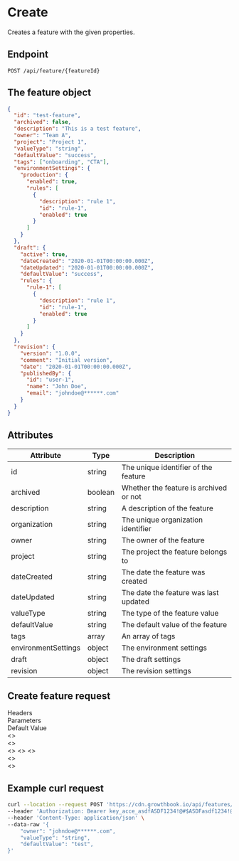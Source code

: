 
# Create

Creates a feature with the given properties.

## Endpoint

`POST /api/feature/{featureId}`

## The feature object

```json
{
  "id": "test-feature",
  "archived": false,
  "description": "This is a test feature",
  "owner": "Team A",
  "project": "Project 1",
  "valueType": "string",
  "defaultValue": "success",
  "tags": ["onboarding", "CTA"],
  "environmentSettings": {
    "production": {
      "enabled": true,
      "rules": [
        {
          "description": "rule 1",
          "id": "rule-1",
          "enabled": true
        }
      ]
    }
  },
  "draft": {
    "active": true,
    "dateCreated": "2020-01-01T00:00:00.000Z",
    "dateUpdated": "2020-01-01T00:00:00.000Z",
    "defaultValue": "success",
    "rules": {
      "rule-1": [
        {
          "description": "rule 1",
          "id": "rule-1",
          "enabled": true
        }
      ]
    }
  },
  "revision": {
    "version": "1.0.0",
    "comment": "Initial version",
    "date": "2020-01-01T00:00:00.000Z",
    "publishedBy": {
      "id": "user-1",
      "name": "John Doe",
      "email": "johndoe@******.com"
    }
  }
}
```

## Attributes

| Attribute           | Type    | Description                            |
| ------------------- | ------- | -------------------------------------- |
| id                  | string  | The unique identifier of the feature   |
| archived            | boolean | Whether the feature is archived or not |
| description         | string  | A description of the feature           |
| organization        | string  | The unique organization identifier     |
| owner               | string  | The owner of the feature               |
| project             | string  | The project the feature belongs to     |
| dateCreated         | string  | The date the feature was created       |
| dateUpdated         | string  | The date the feature was last updated  |
| valueType           | string  | The type of the feature value          |
| defaultValue        | string  | The default value of the feature       |
| tags                | array   | An array of tags                       |
| environmentSettings | object  | The environment settings               |
| draft               | object  | The draft settings                     |
| revision            | object  | The revision settings                  |

## Create feature request

<section className="text-sm">
  <div class="text-lg font-bold">Headers</div>
  <ParamsRow
    name="Authorization"
    type="Bearer <access_token>"
    description="access_token for API authentication"
    hr={false}
  />
</section>

<section className="text-sm mt-5">
  <div class="flex justify-between text-lg font-bold mb-3">
    <div>Parameters</div>
    <div>Default Value</div>
  </div>
  <ParamsRow
    name="id"
    type="string"
    description="The unique identifier of the feature"
    hr={false}
  />
  <ParamsRow
    name="owner"
    type="string"
    description="The owner of the feature"
  />
  <ParamsRow
    name="valueType"
    type="'boolean' | 'string' | 'number' | 'json'"
    description="The type of the feature value"
  />
  <ParamsRow
    name="defaultValue"
    type="string"
    description="The default value of the feature"
  />
  <div class="flex justify-between">
    <ParamsRow
      name="archived"
      required={false}
      type="boolean"
      description="Whether the feature is archived or not"
      defaultValueHTML="archived: false"
    />
  </div>
  <ParamsRow
    name="description"
    required={false}
    type="string"
    description="A description of the feature"
    defaultValueHTML={`description: ""`}
  />
  <ParamsRow
    name="project"
    required={false}
    type="string"
    description="The project the feature belongs to"
    defaultValueHTML={`project: ""`}
  />
  <ParamsRow
    name="tags"
    required={false}
    type="Array<string>"
    description="An array of tags"
    defaultValueHTML={`tags: []`}
  />
  <div>
    <ParamsRow
      name="environmentSettings"
      required={false}
      type="object"
      description="The environment settings"
      defaultValueHTML={`environmentSettings: {}`}
    />
    <CollapsibleParams>
      <>
        <ParamsRow
          type="string"
          description="The environment name"
          hr={false}
        />
        <div>
          <ParamsRow type="object" description="Feature environment" />
          <CollapsibleParams>
            <>
              <ParamsRow
                name="enabled"
                type="boolean"
                description="Whether the feature is enabled or not"
                hr={false}
              />
              <ParamsRow
                name="rules"
                type="Array<FeatureRule>"
                description="The rules for the feature"
                href="/types/feature-rule"
                hrefName="view FeatureRule"
              />
            </>
          </CollapsibleParams>
        </div>
      </>
    </CollapsibleParams>
  </div>
  <div>
    <ParamsRow
      name="draft"
      required={false}
      type="object"
      description="The draft settings"
      defaultValueHTML={`draft: undefined`}
    />
    <CollapsibleParams>
      <>
        <ParamsRow
          name="active"
          type="boolean"
          description="Whether the draft is active or not"
          hr={false}
        />
        <ParamsRow
          name="dateCreated"
          required={false}
          type="string"
          description="The date the draft was created"
        />
        <ParamsRow
          name="dateUpdated"
          required={false}
          type="string"
          description="The date the draft was last updated"
        />
        <ParamsRow
          name="defaultValue"
          required={false}
          type="string"
          description="The default value of the feature"
        />
        <ParamsRow name="comment" required={false} type="string" />
        <>
          <ParamsRow
            name="rules"
            required={false}
            type="Record<string, Array<FeatureRule>>"
            description="The rules for the feature"
          />
          <CollapsibleParams>
            <>
              <ParamsRow type="string" description="The rule id" hr={false} />
              <ParamsRow
                type="Array<FeatureRule>"
                description="The rules for the feature"
                href="/types/feature-rule"
                hrefName="view FeatureRule"
              />
            </>
          </CollapsibleParams>
        </>
      </>
    </CollapsibleParams>
  </div>
  <div>
    <ParamsRow
      name="revision"
      required={false}
      type="object"
      description="The revision settings"
      defaultValueHTML={`draft: undefined`}
    />
    <CollapsibleParams>
      <>
        <ParamsRow
          name="version"
          type="number"
          description="The version of the feature"
          hr={false}
        />
        <ParamsRow
          name="comment"
          type="string"
          description="The comment of the revision"
        />
        <ParamsRow
          name="date"
          type="string"
          description="The date the revision was created"
        />
        <div>
          <ParamsRow
            name="publishedBy"
            type="object"
            description="The user who published the revision"
          />
          <CollapsibleParams>
            <>
              <ParamsRow
                name="id"
                type="string"
                description="The unique identifier of the user"
                hr={false}
              />
              <ParamsRow
                name="name"
                type="string"
                description="The name of the user"
              />
              <ParamsRow
                name="email"
                type="string"
                description="The email of the user"
              />
            </>
          </CollapsibleParams>
        </div>
      </>
    </CollapsibleParams>
  </div>
</section>

## Example curl request

```bash
curl --location --request POST 'https://cdn.growthbook.io/api/features/feat_a8ab78d93' \
--header 'Authorization: Bearer key_acce_asdfASDF1234!@#$ASDFasdf1234!@#$' \
--header 'Content-Type: application/json' \
--data-raw '{
    "owner": "johndoe@******.com",
    "valueType": "string",
    "defaultValue": "test",
}'
```
